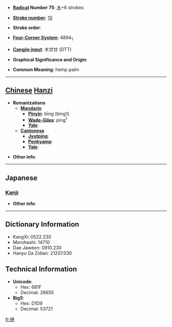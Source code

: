 * '''[[Wiktionary:Chinese radical index| Radical]] Number 75''': [[Wiktionary:Chinese radical index 木|木]]+6 strokes

* '''[[Wiktionary:Chinese total strokes index|Stroke number]]''': [[Wiktionary:Chinese total strokes index 10|10]]

* '''Stroke order''': 

* '''[[Wiktionary:Chinese four corner index|Four-Corner System]]''': 4894<sub>1</sub>

* '''[[Wiktionary:Chinese Cangjie index|Cangjie input]]''': 木廿廿 (DTT)

* '''Graphical Significance and Origin''': 

* '''Common Meaning''': hemp palm

----

== [[Chinese]] [[Hanzi]] ==

* '''Romanizations'''
** '''[[Mandarin]]'''
*** '''[[Pinyin]]''': bīng (bing1)
*** '''[[Wade-Giles]]''': ping<sup>1</sup>
*** '''[[Yale]]''': 
** '''[[Cantonese]]'''
*** '''[[Jyutping]]''':
*** '''[[Penkyamp]]''': 
*** '''[[Yale]]''': 

* '''Other info''': 

----

==Japanese==
===[[Kanji]]===
{{kanji|on readings=[[へい]] (hei), [[ひゅう]] (hyū), [[ひん]] (hin)
|kun readings=
}}

* '''Other info''':  

----

== Dictionary Information ==

* KangXi: 0522.230
* Morohashi: 14710
* Dae Jaweon: 0910.230
* Hanyu Da Zidian: 21207.030

== Technical Information ==

* '''Unicode''':
** Hex: 681F
** Decimal: 26655
* '''Big5''':
** Hex: D1D9
** Decimal: 53721

[[fr:栟]]